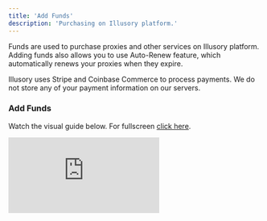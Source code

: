 ```yaml
---
title: 'Add Funds'
description: 'Purchasing on Illusory platform.'
---
```


Funds are used to purchase proxies and other services on Illusory platform. Adding funds also allows you to use Auto-Renew feature, which automatically renews your proxies when they expire.

<Check>
    Illusory uses Stripe and Coinbase Commerce to process payments. We do not store any of your payment information on our servers.
</Check>

### Add Funds

Watch the visual guide below. For fullscreen [click here](https://app.arcade.software/share/ZgOncOIgTGnSHW5ROlcK).

<div style={{
  position: 'relative',
  paddingBottom: 'calc(66% + 41px)',
  height: '0'
  }}>
<iframe
  src="https://demo.arcade.software/ZgOncOIgTGnSHW5ROlcK?embed"
  title="Add Funds"
  frameborder="0"
  loading="lazy"
  allowfullscreen
  webkitallowfullscreen
  mozallowfullscreen
  style={{
    background: '#000000',
    width: '100%',
    height: '100%',
    position: 'absolute',
    top: '0',
    left: '0',
    colorScheme: 'none'
  }}></iframe>
</div>
